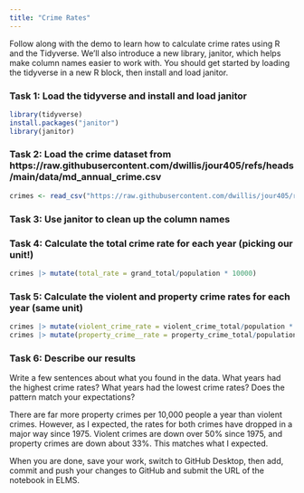 ```yaml
---
title: "Crime Rates"
---
```


Follow along with the demo to learn how to calculate crime rates using R and the Tidyverse. We'll also introduce a new library, janitor, which helps make column names easier to work with. You should get started by loading the tidyverse in a new R block, then install and load janitor.

### Task 1: Load the tidyverse and install and load janitor
```r
library(tidyverse)
install.packages("janitor")
library(janitor)
```



### Task 2: Load the crime dataset from https://raw.githubusercontent.com/dwillis/jour405/refs/heads/main/data/md_annual_crime.csv

```r
crimes <- read_csv("https://raw.githubusercontent.com/dwillis/jour405/refs/heads/main/data/md_annual_crime.csv") |> clean_names()
```


### Task 3: Use janitor to clean up the column names



### Task 4: Calculate the total crime rate for each year (picking our unit!)

```r
crimes |> mutate(total_rate = grand_total/population * 10000)
```


### Task 5: Calculate the violent and property crime rates for each year (same unit)

```r
crimes |> mutate(violent_crime_rate = violent_crime_total/population * 10000)
crimes |> mutate(property_crime__rate = property_crime_total/population * 10000)
```


### Task 6: Describe our results

Write a few sentences about what you found in the data. What years had the highest crime rates? What years had the lowest crime rates? Does the pattern match your expectations?

There are far more property crimes per 10,000 people a year than violent crimes. However, as I expected, the rates for both crimes have dropped in a major way since 1975. Violent crimes are down over 50% since 1975, and property crimes are down about 33%. This matches what I expected.

When you are done, save your work, switch to GitHub Desktop, then add, commit and push your changes to GitHub and submit the URL of the notebook in ELMS.

